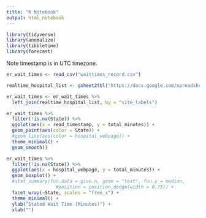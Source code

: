 ```yaml
---
title: "R Notebook"
output: html_notebook
---
```

```r
library(tidyverse)
library(anomalize)
library(tibbletime)
library(forecast)
```

Note timestamp is in UTC timezone. 
```r
er_wait_times <- read_csv("waittimes_record.csv")

realtime_hospital_list <- gsheet2tbl("https://docs.google.com/spreadsheets/d/1MCiyFx-kC2Et88taXHt49x4W0PTJboJ93A-SmZ9Ed4Q/edit?usp=sharing")

er_wait_times <- er_wait_times %>% 
  left_join(realtime_hospital_list, by = "site_labels")
```


```r
er_wait_times %>% 
  filter(!is.na(State)) %>% 
  ggplot(aes(x = read_timestamp, y = total_minutes)) + 
  geom_point(aes(color = State)) +
  #geom_line(aes(color = hospital_webpage)) + 
  theme_minimal() +
  geom_smooth() 
```

```r

er_wait_times %>%
  filter(!is.na(State)) %>% 
  ggplot(aes(x = hospital_webpage, y = total_minutes)) +
  geom_boxplot() + 
  #stat_summary(fun.data = give.n, geom = "text", fun.y = median,
                  #position = position_dodge(width = 0.75)) +
  facet_wrap(~State, scales = "free_x") +
  theme_minimal() +
  ylab("Stated Wait Time (Minutes)") +
  xlab("")
```

